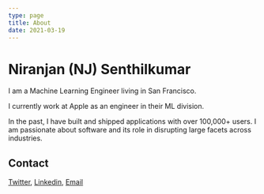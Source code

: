 ```yaml
---
type: page
title: About
date: 2021-03-19
---
```


# Niranjan (NJ) Senthilkumar

I am a Machine Learning Engineer living in San Francisco.

I currently work at Apple as an engineer in their ML division.

In the past, I have built and shipped applications with over 100,000+ users. I am passionate about software and its role in disrupting large facets across industries.

## Contact
[Twitter](https://twitter.com/njkumarr), [Linkedin](https://www.linkedin.com/in/niranjansenthilkumar), [Email](njkumar128@gmail.com)